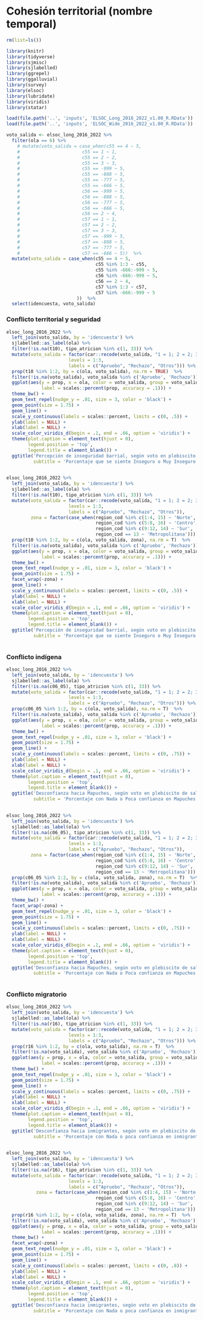 
# Cohesión territorial (nombre temporal)


```r
rm(list=ls())

library(knitr)
library(tidyverse)
library(sjmisc)
library(sjlabelled)
library(ggrepel)
library(ggalluvial)
library(survey)
library(elsoc)
library(lubridate)
library(viridis)
library(statar)
```


```r

load(file.path('..', 'inputs', 'ELSOC_Long_2016_2022_v1.00_R.RData'))
load(file.path('..', 'inputs', 'ELSOC_Wide_2016_2022_v1.00_R.RData'))

voto_salida <- elsoc_long_2016_2022 %>% 
  filter(ola == 6) %>% 
    # mutate(voto_salida = case_when(c55 == 4 ~ 5,
    #                       c55 == 1 ~ 1,
    #                       c55 == 2 ~ 2,
    #                       c55 == 3 ~ 3,
    #                       c55 == -999 ~ 5,
    #                       c55 == -888 ~ 5,
    #                       c55 == -777 ~ 5,
    #                       c55 == -666 ~ 5,
    #                       c56 == -999 ~ 5,
    #                       c56 == -888 ~ 5,
    #                       c56 == -777 ~ 5,
    #                       c56 == -666 ~ 5,
    #                       c56 == 2 ~ 4,
    #                       c57 == 1 ~ 1,
    #                       c57 == 2 ~ 2,
    #                       c57 == 3 ~ 3,
    #                       c57 == -999 ~ 5,
    #                       c57 == -888 ~ 5,
    #                       c57 == -777 ~ 5,
    #                       c57 == -666 ~ 5))  %>%  
  mutate(voto_salida = case_when(c55 == 4 ~ 5,
                                 c55 %in% 1:3 ~ c55,
                                 c55 %in% -666:-999 ~ 5,
                                 c56 %in% -666:-999 ~ 5,
                                 c56 == 2 ~ 4,
                                 c57 %in% 1:3 ~ c57,
                                 c57 %in% -666:-999 ~ 5
                          ))  %>%
  select(idencuesta, voto_salida)

```

### Conflicto territorial y seguridad


```r

elsoc_long_2016_2022 %>%
  left_join(voto_salida, by = 'idencuesta') %>% 
  sjlabelled::as_label(ola) %>%
  filter(!is.na(t10), tipo_atricion %in% c(1, 33)) %>%  
  mutate(voto_salida = factor(car::recode(voto_salida, "1 = 1; 2 = 2; 3:5 = 3"), 
                       levels = 1:3,
                       labels = c("Apruebo", "Rechazo", "Otros"))) %>%
  prop(t10 %in% 1:2, by = c(ola, voto_salida), na.rm = TRUE)  %>%
  filter(!is.na(voto_salida), voto_salida %in% c('Apruebo', 'Rechazo')) %>% 
  ggplot(aes(y = prop, x = ola, color = voto_salida, group = voto_salida,
             label = scales::percent(prop, accuracy = .1))) +
  theme_bw() + 
  geom_text_repel(nudge_y = .01, size = 3, color = 'black') +
  geom_point(size = 1.75) + 
  geom_line() + 
  scale_y_continuous(labels = scales::percent, limits = c(0, .5)) +
  ylab(label = NULL) +
  xlab(label = NULL) +
  scale_color_viridis_d(begin = .1, end = .66, option = 'viridis') +
  theme(plot.caption = element_text(hjust = 0),
        legend.position = 'top',
        legend.title = element_blank()) + 
  ggtitle('Percepción de inseguridad barrial, según voto en plebiscito de salida',
          subtitle = 'Porcentaje que se siente Inseguro o Muy Inseguro en su barrio')
  
```


```r

elsoc_long_2016_2022 %>%
  left_join(voto_salida, by = 'idencuesta') %>% 
  sjlabelled::as_label(ola) %>%
  filter(!is.na(t10), tipo_atricion %in% c(1, 33)) %>%  
  mutate(voto_salida = factor(car::recode(voto_salida, "1 = 1; 2 = 2; 3:5 = 3"), 
                       levels = 1:3,
                       labels = c("Apruebo", "Rechazo", "Otros")),
         zona = factor(case_when(region_cod %in% c(1:4, 15) ~ 'Norte',
                                 region_cod %in% c(5:8, 16) ~ 'Centro',
                                 region_cod %in% c(9:12, 14) ~ 'Sur',
                                 region_cod == 13 ~ 'Metropolitana'))) %>%
  prop(t10 %in% 1:2, by = c(ola, voto_salida, zona), na.rm = T)  %>%
  filter(!is.na(voto_salida), voto_salida %in% c('Apruebo', 'Rechazo')) %>% 
  ggplot(aes(y = prop, x = ola, color = voto_salida, group = voto_salida,
             label = scales::percent(prop, accuracy = .1))) +
  theme_bw() + 
  geom_text_repel(nudge_y = .01, size = 3, color = 'black') +
  geom_point(size = 1.75) + 
  facet_wrap(~zona) +
  geom_line() + 
  scale_y_continuous(labels = scales::percent, limits = c(0, .5)) +
  ylab(label = NULL) +
  xlab(label = NULL) +
  scale_color_viridis_d(begin = .1, end = .66, option = 'viridis') +
  theme(plot.caption = element_text(hjust = 0),
        legend.position = 'top',
        legend.title = element_blank()) + 
  ggtitle('Percepción de inseguridad barrial, según voto en plebiscito de salida y zona geográfica',
          subtitle = 'Porcentaje que se siente Inseguro o Muy Inseguro en su barrio')
  
```



### Conflicto indígena


```r

elsoc_long_2016_2022 %>%
  left_join(voto_salida, by = 'idencuesta') %>% 
  sjlabelled::as_label(ola) %>%
  filter(!is.na(c06_05), tipo_atricion %in% c(1, 33)) %>%  
  mutate(voto_salida = factor(car::recode(voto_salida, "1 = 1; 2 = 2; 3:5 = 3"), 
                       levels = 1:3,
                       labels = c("Apruebo", "Rechazo", "Otros"))) %>%
  prop(c06_05 %in% 1:2, by = c(ola, voto_salida), na.rm = T)  %>%
  filter(!is.na(voto_salida), voto_salida %in% c('Apruebo', 'Rechazo')) %>% 
  ggplot(aes(y = prop, x = ola, color = voto_salida, group = voto_salida,
             label = scales::percent(prop, accuracy = .1))) +
  theme_bw() + 
  geom_text_repel(nudge_y = .01, size = 3, color = 'black') +
  geom_point(size = 1.75) + 
  geom_line() + 
  scale_y_continuous(labels = scales::percent, limits = c(0, .75)) +
  ylab(label = NULL) +
  xlab(label = NULL) +
  scale_color_viridis_d(begin = .1, end = .66, option = 'viridis') +
  theme(plot.caption = element_text(hjust = 0),
        legend.position = 'top',
        legend.title = element_blank()) + 
  ggtitle('Desconfianza hacia Mapuches, según voto en plebiscito de salida',
          subtitle = 'Porcentaje con Nada o Poca confianza en Mapuches')
  
```


```r

elsoc_long_2016_2022 %>%
  left_join(voto_salida, by = 'idencuesta') %>% 
  sjlabelled::as_label(ola) %>%
  filter(!is.na(c06_05), tipo_atricion %in% c(1, 33)) %>%  
  mutate(voto_salida = factor(car::recode(voto_salida, "1 = 1; 2 = 2; 3:5 = 3"), 
                       levels = 1:3,
                       labels = c("Apruebo", "Rechazo", "Otros")),
         zona = factor(case_when(region_cod %in% c(1:4, 15) ~ 'Norte',
                                 region_cod %in% c(5:8, 16) ~ 'Centro',
                                 region_cod %in% c(9:12, 14) ~ 'Sur',
                                 region_cod == 13 ~ 'Metropolitana'))) %>%
  prop(c06_05 %in% 1:2, by = c(ola, voto_salida, zona), na.rm = T)  %>%
  filter(!is.na(voto_salida), voto_salida %in% c('Apruebo', 'Rechazo')) %>% 
  ggplot(aes(y = prop, x = ola, color = voto_salida, group = voto_salida,
             label = scales::percent(prop, accuracy = .1))) +
  theme_bw() + 
  facet_wrap(~zona) +
  geom_text_repel(nudge_y = .01, size = 3, color = 'black') +
  geom_point(size = 1.75) + 
  geom_line() + 
  scale_y_continuous(labels = scales::percent, limits = c(0, .75)) +
  ylab(label = NULL) +
  xlab(label = NULL) +
  scale_color_viridis_d(begin = .1, end = .66, option = 'viridis') +
  theme(plot.caption = element_text(hjust = 0),
        legend.position = 'top',
        legend.title = element_blank()) + 
  ggtitle('Desconfianza hacia Mapuches, según voto en plebiscito de salida y zona geográfica',
          subtitle = 'Porcentaje con Nada o Poca confianza en Mapuches')
  
```

### Conflicto migratorio


```r

elsoc_long_2016_2022 %>%
  left_join(voto_salida, by = 'idencuesta') %>% 
  sjlabelled::as_label(ola) %>%
  filter(!is.na(r16), tipo_atricion %in% c(1, 33)) %>%  
  mutate(voto_salida = factor(car::recode(voto_salida, "1 = 1; 2 = 2; 3:5 = 3"), 
                       levels = 1:3,
                       labels = c("Apruebo", "Rechazo", "Otros"))) %>%
  prop(r16 %in% 1:2, by = c(ola, voto_salida), na.rm = T)  %>%
  filter(!is.na(voto_salida), voto_salida %in% c('Apruebo', 'Rechazo')) %>% 
  ggplot(aes(y = prop, x = ola, color = voto_salida, group = voto_salida,
             label = scales::percent(prop, accuracy = .1))) +
  theme_bw() + 
  geom_text_repel(nudge_y = .01, size = 3, color = 'black') +
  geom_point(size = 1.75) + 
  geom_line() + 
  scale_y_continuous(labels = scales::percent, limits = c(0, .75)) +
  ylab(label = NULL) +
  xlab(label = NULL) +
  scale_color_viridis_d(begin = .1, end = .66, option = 'viridis') +
  theme(plot.caption = element_text(hjust = 0),
        legend.position = 'top',
        legend.title = element_blank()) + 
  ggtitle('Desconfianza hacia inmigrantes, según voto en plebiscito de salida',
          subtitle = 'Porcentaje con Nada o poca confianza en inmigrantes')
  
```

```r

elsoc_long_2016_2022 %>%
  left_join(voto_salida, by = 'idencuesta') %>% 
  sjlabelled::as_label(ola) %>%
  filter(!is.na(r16), tipo_atricion %in% c(1, 33)) %>%  
  mutate(voto_salida = factor(car::recode(voto_salida, "1 = 1; 2 = 2; 3:5 = 3"), 
                       levels = 1:3,
                       labels = c("Apruebo", "Rechazo", "Otros")),
           zona = factor(case_when(region_cod %in% c(1:4, 15) ~ 'Norte',
                                 region_cod %in% c(5:8, 16) ~ 'Centro',
                                 region_cod %in% c(9:12, 14) ~ 'Sur',
                                 region_cod == 13 ~ 'Metropolitana'))) %>%
  prop(r16 %in% 1:2, by = c(ola, voto_salida, zona), na.rm = T)  %>%
  filter(!is.na(voto_salida), voto_salida %in% c('Apruebo', 'Rechazo')) %>% 
  ggplot(aes(y = prop, x = ola, color = voto_salida, group = voto_salida,
             label = scales::percent(prop, accuracy = .1))) +
  theme_bw() + 
  facet_wrap(~zona) +
  geom_text_repel(nudge_y = .01, size = 3, color = 'black') +
  geom_point(size = 1.75) + 
  geom_line() + 
  scale_y_continuous(labels = scales::percent, limits = c(0, .8)) +
  ylab(label = NULL) +
  xlab(label = NULL) +
  scale_color_viridis_d(begin = .1, end = .66, option = 'viridis') +
  theme(plot.caption = element_text(hjust = 0),
        legend.position = 'top',
        legend.title = element_blank()) + 
  ggtitle('Desconfianza hacia inmigrantes, según voto en plebiscito de salida',
          subtitle = 'Porcentaje con Nada o poca confianza en inmigrantes')
  
```